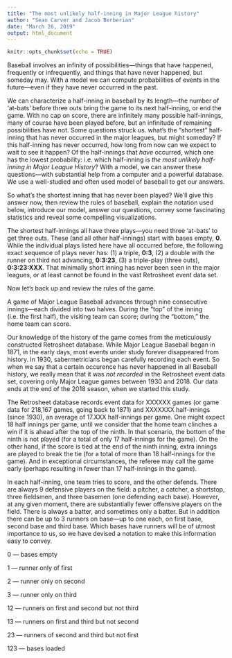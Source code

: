 ```yaml
---
title: "The most unlikely half-inning in Major League history"
author: "Sean Carver and Jacob Berberian"
date: "March 26, 2019"
output: html_document
---
```


```r
knitr::opts_chunk$set(echo = TRUE)
```

Baseball involves an infinity of possibilities---things that have happened, frequently or infrequently, and things that have never happened, but someday may.  With a model we can compute probabilities of events in the future---even if they have never occurred in the past.

We can characterize a half-inning in baseball by its length---the number of 'at-bats' before three outs bring the game to its next half-inning, or end the game.  With no cap on score, there are infinitely many possible half-innings, many of course have been played before, but an infinitude of remaining possibilities have not.  Some questions struck us.  what's the "shortest" half-inning that has never occurred in the major leagues, but might someday?  If this half-inning has never occurred, how long from now can we expect to wait to see it happen? Of the half-innings that _have_ occurred, which one has the lowest probability: i.e. which half-inning is _the most unlikely half-inning in Major League History_?  With a model, we can answer these questions---with substantial help from a computer and a powerful database.  We use a well-studied and often used model of baseball to get our answers.

So what's the shortest inning that has never been played?  We'll give this answer now, then review the rules of baseball, explain the notation used below, introduce our model, answer our questions, convey some fascinating statistics and reveal some compelling visualizations.

The shortest half-innings all have three plays---you need three 'at-bats' to get three outs. These (and all other half-innings) start with bases empty, **0**.  While the individual plays listed here have all occurred before, the following exact sequence of plays never has: (1) a triple, **0:3**,  (2) a double with the runner on third not advancing, **0:3:23**, (3) a triple-play (three outs), **0:3:23:XXX**.  That minimally short inning has never been seen in the major leagues, or at least cannot be found in the vast Retrosheet event data set.

Now let's back up and review the rules of the game.

A game of Major League Baseball advances through nine consecutive innings---each divided into two halves.  During the "top" of the inning (i.e. the first half), the visiting team can score; during the "bottom," the home team can score.

Our knowledge of the history of the game comes from the meticulously constructed Retrosheet database.  While Major League Baseball began in 1871, in the early days, most events under study forever disappeared from history.  In 1930, sabermetricians began carefully recording each event.  So when we say that a certain occurence has never happened in all Baseball history, we really mean that it was _not recorded_ in the Retrosheet event data set, covering only Major League games between 1930 and 2018. Our data ends at the end of the 2018 season, when we started this study.

The Retrosheet database records event data for XXXXXX games (or game data for 218,167 games, going back to 1871) and XXXXXXX half-innings (since 1930), an average of 17.XXX half-innings per game.  One might expect 18 half innings per game, until we consider that the home team clinches a win if it is ahead after the top of the ninth.  In that scenario, the bottom of the ninth is not played (for a total of only 17 half-innings for the game).  On the other hand, if the score is tied at the end of the ninth inning, extra innings are played to break the tie (for a total of more than 18 half-innings for the game). And in exceptional circumstances, the referee may call the game early (perhaps resulting in fewer than 17 half-innings in the game).

In each half-inning, one team tries to score, and the other defends.  There are always 9 defensive players on the field: a pitcher, a catcher, a shortstop, three fieldsmen, and three basemen (one defending each base).  However, at any given moment, there are substantially fewer offensive players on the field.  There is always a batter, and sometimes only a batter.  But in addition there can be up to 3 runners on base---up to one each, on first base, second base and third base.  Which bases have runners will be of utmost importance to us, so we have devised a notation to make this information easy to convey.

0 --- bases empty

1 --- runner only of first

2 --- runner only on second

3 --- runner only on third

12 --- runners on first and second but not third

13 --- runners on first and third but not second

23 --- runners of second and third but not first

123 --- bases loaded
